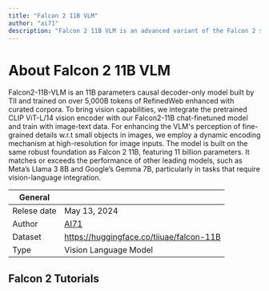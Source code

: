 ```yaml
---
title: "Falcon 2 11B VLM"
author: "ai71"
description: "Falcon 2 11B VLM is an advanced variant of the Falcon 2 series, developed by the Technology Innovation Institute (TII). This model is designed to excel in multimodal tasks, bridging the gap between visual and linguistic data processing."
---
```


# About Falcon 2 11B VLM
Falcon2-11B-VLM is an 11B parameters causal decoder-only model built by TII and trained on over 5,000B tokens of RefinedWeb enhanced with curated corpora. To bring vision capabilities, we integrate the pretrained CLIP ViT-L/14 vision encoder with our Falcon2-11B chat-finetuned model and train with image-text data. For enhancing the VLM's perception of fine-grained details w.r.t small objects in images, we employ a dynamic encoding mechanism at high-resolution for image inputs.
The model is built on the same robust foundation as Falcon 2 11B, featuring 11 billion parameters. It matches or exceeds the performance of other leading models, such as Meta’s Llama 3 8B and Google’s Gemma 7B, particularly in tasks that require vision-language integration.

| General  |  |
| --- | --- |
| Relese date |  May 13, 2024 |
| Author | [AI71](https://ai71.ai/)  |
| Dataset | https://huggingface.co/tiiuae/falcon-11B |
| Type | Vision Language Model |


## Falcon 2 Tutorials
<TechTutorials/>
